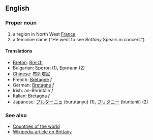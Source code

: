 ==English==

===Proper noun===

# a region in North West [[France]]
# a feminine name  ("He went to see ''Brittany'' Spears in concert.")

====Translations====
*[[Breton]]: [[Breizh]]
*Bulgarian: [[Бретон]] (1), [[Британи]] (2)
*[[Chinese]]: [[布列塔尼]]
*French: [[Bretagne]] ''f''
*German: [[Bretagne]] ''f''
*Irish: an-Bhriotáin ''f''
*Italian: [[Bretagna]] ''f''
*Japanese: [[ブルターニュ]] (burutānyu) (1), [[ブリタニー]] (buritanii) (2)

===See also===
*[[Countries of the world]]
*[[en:Brittany|Wikipedia article on Brittany]]